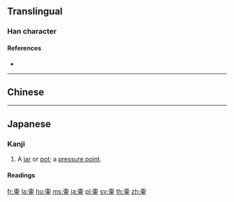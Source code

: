 {{character info/new}}
{{also|壺}}
==Translingual==
{{Han simplified forms|壺|壷|壶|ex=y}}

===Han character===
{{Han char|rn=33|rad=士|as=08|sn=11|four=|canj=GBLM,XGBLM}}

====References====
* {{Han ref|kx=0243.080|dkj=05662|dj=0483.170|hdz=10458.080|uh=58F7|ud=22775}}

----

==Chinese==
{{zh-see|壺|v}}

----

==Japanese==

===Kanji===
{{ja-kanji|grade=uc|style=s|kyu=壺|rs=士08}}

# A [[jar]] or [[pot]]; a [[pressure point]].

====Readings====
{{ja-readings
|on=[[こ]] (ko)
|kun=[[つぼ]] (tsubo)
}}

[[fr:壷]]
[[la:壷]]
[[hu:壷]]
[[ms:壷]]
[[ja:壷]]
[[pl:壷]]
[[sv:壷]]
[[th:壷]]
[[zh:壷]]